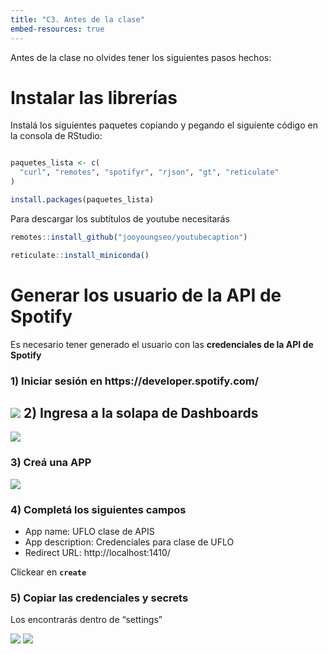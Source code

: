 ```yaml
---
title: "C3. Antes de la clase"
embed-resources: true
---
```


Antes de la clase no olvides tener los siguientes pasos hechos:

# Instalar las librerías

Instalá los siguientes paquetes copiando y pegando el siguiente código en la consola de RStudio:

``` r

paquetes_lista <- c(
  "curl", "remotes", "spotifyr", "rjson", "gt", "reticulate"
)

install.packages(paquetes_lista)
```

Para descargar los subtítulos de youtube necesitarás

``` r
remotes::install_github("jooyoungseo/youtubecaption")

reticulate::install_miniconda()
```

# Generar los usuario de la API de Spotify

Es necesario tener generado el usuario con las **credenciales de la API de Spotify**

### 1) Iniciar sesión en https://developer.spotify.com/

## ![](presentaciones/clase_3/images/spotify_1.png) 2) Ingresa a la solapa de Dashboards

![](presentaciones/clase_3/images/spotify_2.png)

### 3) Creá una APP

![](presentaciones/clase_3/images/spotify_3.png)

### 4) Completá los siguientes campos

-   App name: UFLO clase de APIS
-   App description: Credenciales para clase de UFLO
-   Redirect URL: http://localhost:1410/

Clickear en **`create`**

### 5) Copiar las credenciales y secrets

Los encontrarás dentro de "settings"

![](presentaciones/clase_3/images/spotify_4.png) ![](presentaciones/clase_3/images/spotify_5.png)
